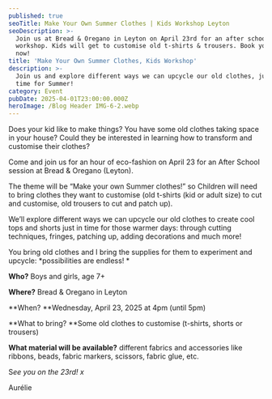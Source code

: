 ```yaml
---
published: true
seoTitle: Make Your Own Summer Clothes | Kids Workshop Leyton
seoDescription: >-
  Join us at Bread & Oregano in Leyton on April 23rd for an after school
  workshop. Kids will get to customise old t-shirts & trousers. Book your space
  now!
title: 'Make Your Own Summer Clothes, Kids Workshop'
description: >-
  Join us and explore different ways we can upcycle our old clothes, just in
  time for Summer!
category: Event
pubDate: 2025-04-01T23:00:00.000Z
heroImage: /Blog Header IMG-6-2.webp
---
```


Does your kid like to make things? You have some old clothes taking space in your house? Could they be interested in learning how to transform and customise their clothes?

Come and join us for an hour of eco-fashion on April 23 for an After School session at Bread & Oregano (Leyton).

<ButtonComponent url="https://www.eventbrite.com/e/make-your-own-summer-clothes-eco-fashion-kids-workshop-tickets-1309797572799?aff=oddtdtcreator" label="Book on Eventbrite" />

The theme will be “Make your own Summer clothes!” so Children will need to bring clothes they want to customise (old t-shirts (kid or adult size) to cut and customise, old trousers to cut and patch up). 

We’ll explore different ways we can upcycle our old clothes to create cool tops and shorts just in time for those warmer days: through cutting techniques, fringes, patching up, adding decorations and much more! 

You bring old clothes and I bring the supplies for them to experiment and upcycle: *possibilities are endless! *

**Who?** Boys and girls, age 7+

**Where?** Bread & Oregano in Leyton

**When? **Wednesday, April 23, 2025 at 4pm (until 5pm)

**What to bring? **Some old clothes to customise (t-shirts, shorts or trousers)

**What material will be available?** different fabrics and accessories like ribbons, beads, fabric markers, scissors, fabric glue, etc.

S*ee you on the 23rd! x*

Aurélie
